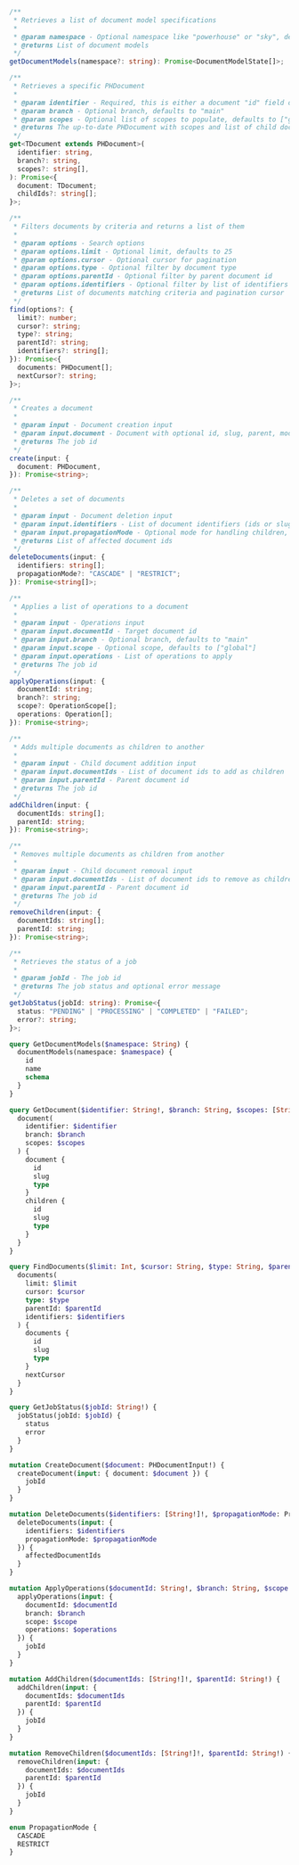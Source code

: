 
<Tabs>
<TabItem value="js" label="Typescript">

```typescript
/**
 * Retrieves a list of document model specifications
 *
 * @param namespace - Optional namespace like "powerhouse" or "sky", defaults to ""
 * @returns List of document models
 */
getDocumentModels(namespace?: string): Promise<DocumentModelState[]>;

/**
 * Retrieves a specific PHDocument
 *
 * @param identifier - Required, this is either a document "id" field or a "slug"
 * @param branch - Optional branch, defaults to "main"
 * @param scopes - Optional list of scopes to populate, defaults to ["global"]
 * @returns The up-to-date PHDocument with scopes and list of child document ids
 */
get<TDocument extends PHDocument>(
  identifier: string,
  branch?: string,
  scopes?: string[],
): Promise<{
  document: TDocument;
  childIds?: string[];
}>;

/**
 * Filters documents by criteria and returns a list of them
 *
 * @param options - Search options
 * @param options.limit - Optional limit, defaults to 25
 * @param options.cursor - Optional cursor for pagination
 * @param options.type - Optional filter by document type
 * @param options.parentId - Optional filter by parent document id
 * @param options.identifiers - Optional filter by list of identifiers (ids or slugs)
 * @returns List of documents matching criteria and pagination cursor
 */
find(options?: {
  limit?: number;
  cursor?: string;
  type?: string;
  parentId?: string;
  identifiers?: string[];
}): Promise<{
  documents: PHDocument[];
  nextCursor?: string;
}>;

/**
 * Creates a document
 *
 * @param input - Document creation input
 * @param input.document - Document with optional id, slug, parent, model type, and initial state
 * @returns The job id
 */
create(input: {
  document: PHDocument,
}): Promise<string>;

/**
 * Deletes a set of documents
 *
 * @param input - Document deletion input
 * @param input.identifiers - List of document identifiers (ids or slugs)
 * @param input.propagationMode - Optional mode for handling children, CASCADE deletes child documents
 * @returns List of affected document ids
 */
deleteDocuments(input: {
  identifiers: string[];
  propagationMode?: "CASCADE" | "RESTRICT";
}): Promise<string[]>;

/**
 * Applies a list of operations to a document
 *
 * @param input - Operations input
 * @param input.documentId - Target document id
 * @param input.branch - Optional branch, defaults to "main"
 * @param input.scope - Optional scope, defaults to ["global"]
 * @param input.operations - List of operations to apply
 * @returns The job id
 */
applyOperations(input: {
  documentId: string;
  branch?: string;
  scope?: OperationScope[];
  operations: Operation[];
}): Promise<string>;

/**
 * Adds multiple documents as children to another
 *
 * @param input - Child document addition input
 * @param input.documentIds - List of document ids to add as children
 * @param input.parentId - Parent document id
 * @returns The job id
 */
addChildren(input: {
  documentIds: string[];
  parentId: string;
}): Promise<string>;

/**
 * Removes multiple documents as children from another
 *
 * @param input - Child document removal input
 * @param input.documentIds - List of document ids to remove as children
 * @param input.parentId - Parent document id
 * @returns The job id
 */
removeChildren(input: {
  documentIds: string[];
  parentId: string;
}): Promise<string>;

/**
 * Retrieves the status of a job
 *
 * @param jobId - The job id
 * @returns The job status and optional error message
 */
getJobStatus(jobId: string): Promise<{
  status: "PENDING" | "PROCESSING" | "COMPLETED" | "FAILED";
  error?: string;
}>;
```

</TabItem>
<TabItem value="gql" label="GraphQL">

```graphql
query GetDocumentModels($namespace: String) {
  documentModels(namespace: $namespace) {
    id
    name
    schema
  }
}

query GetDocument($identifier: String!, $branch: String, $scopes: [String]) {
  document(
    identifier: $identifier
    branch: $branch
    scopes: $scopes
  ) {
    document {
      id
      slug
      type
    }
    children {
      id
      slug
      type
    }
  }
}

query FindDocuments($limit: Int, $cursor: String, $type: String, $parentId: String, $identifiers: [String]) {
  documents(
    limit: $limit
    cursor: $cursor
    type: $type
    parentId: $parentId
    identifiers: $identifiers
  ) {
    documents {
      id
      slug
      type
    }
    nextCursor
  }
}

query GetJobStatus($jobId: String!) {
  jobStatus(jobId: $jobId) {
    status
    error
  }
}

mutation CreateDocument($document: PHDocumentInput!) {
  createDocument(input: { document: $document }) {
    jobId
  }
}

mutation DeleteDocuments($identifiers: [String!]!, $propagationMode: PropagationMode) {
  deleteDocuments(input: { 
    identifiers: $identifiers
    propagationMode: $propagationMode 
  }) {
    affectedDocumentIds
  }
}

mutation ApplyOperations($documentId: String!, $branch: String, $scope: [OperationScope], $operations: [OperationInput!]!) {
  applyOperations(input: {
    documentId: $documentId
    branch: $branch
    scope: $scope
    operations: $operations
  }) {
    jobId
  }
}

mutation AddChildren($documentIds: [String!]!, $parentId: String!) {
  addChildren(input: {
    documentIds: $documentIds
    parentId: $parentId
  }) {
    jobId
  }
}

mutation RemoveChildren($documentIds: [String!]!, $parentId: String!) {
  removeChildren(input: {
    documentIds: $documentIds
    parentId: $parentId
  }) {
    jobId
  }
}

enum PropagationMode {
  CASCADE
  RESTRICT
}
```

</TabItem>
</Tabs>